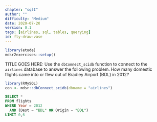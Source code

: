 ```yaml
---
chapter: "sqlI"
author: ""
difficulty: "Medium"
date: 2020-07-20 
version: 0.1
tags: [airlines, sql, tables, querying]
id: fly-draw-vase
---
```


```r
library(etude)
mdsr2exercises::setup()
```

TITLE GOES HERE: 
Use the `dbConnect_scidb` function to connect to the `airlines` database to answer the following problem.
How many domestic flights came into or flew out of Bradley Airport (BDL) in 2012?


<!--begin-answer-->
```r
library(RMySQL)
con <- mdsr::dbConnect_scidb(dbname = "airlines")
```

```sql
SELECT * 
FROM flights 
WHERE Year = 2012 
  AND (Dest = "BDL" OR Origin = "BDL")
LIMIT 0,6
```

<!--end-answer-->


